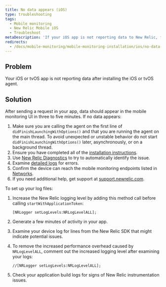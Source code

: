 ```yaml
---
title: No data appears (iOS)
type: troubleshooting
tags:
  - Mobile monitoring
  - New Relic Mobile iOS
  - Troubleshoot
metaDescription: 'If your iOS app is not reporting data to New Relic, follow these steps to troubleshoot.'
redirects:
  - /docs/mobile-monitoring/mobile-monitoring-installation/ios/no-data-appears-ios
---
```


## Problem

Your iOS or tvOS app is not reporting data after installing the iOS or tvOS agent.

## Solution

After sending a request in your app, data should appear in the mobile monitoring UI in three to five minutes. If no data appears:

1. Make sure you are calling the agent on the first line of `didFinishLaunchingWithOptions()` and that you are running the agent on the main thread. To avoid unexpected or unstable behavior do not start `didFinishLaunchingWithOptions()` later, asynchronously, or on a background thread.
2. Ensure you have completed all of the [installation instructions](/docs/mobile-monitoring/mobile-monitoring-installation/getting-started/ios-installation-configuration#installation).
3. Use [New Relic Diagnostics](/docs/agents/manage-apm-agents/troubleshooting/new-relic-diagnostics) to try to automatically identify the issue.
4. Examine [detailed logs](#logs) for errors.
5. Confirm the device can reach the mobile monitoring endpoints listed in [Networks](/docs/using-new-relic/cross-product-functions/install-configure/networks/).
6. If you need additional help, get support at [support.newrelic.com](https://support.newrelic.com).

To set up your log files:

1. Increase the New Relic logging level by adding this method call before calling `startWithApplicationToken`:

   ```
   [NRLogger setLogLevels:NRLogLevelALL];
   ```
2. Generate a few minutes of activity in your app.
3. Examine your device log for lines from the New Relic SDK that might indicate potential issues.
4. To remove the increased performance overhead caused by `NRLogLevelALL`, comment out the increased logging level after examining your logs:

   ```
   //[NRLogger setLogLevels:NRLogLevelALL];
   ```
5. Check your application build logs for signs of New Relic instrumentation issues.
